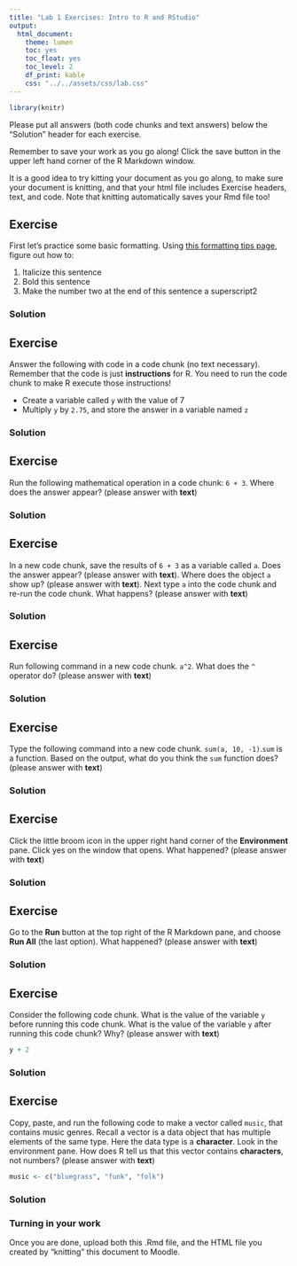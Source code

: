 ```yaml
---
title: "Lab 1 Exercises: Intro to R and RStudio"
output:
  html_document:
    theme: lumen
    toc: yes
    toc_float: yes
    toc_level: 2
    df_print: kable
    css: "../../assets/css/lab.css"
---
```


```r
library(knitr) 
```

Please put all answers (both code chunks and text answers) below the "Solution" header for each exercise. 

<div id="license">
Remember to save your work as you go along! Click the save button in the upper left hand corner of the R Markdown window. 

It is a good idea to try kitting your document as you go along, to make sure your document is knitting, and that your html file includes Exercise headers, text, and code. Note that knitting automatically saves your Rmd file too!
</div>


## Exercise
First let's practice some basic formatting. Using <a href="https://rmarkdown.rstudio.com/authoring_basics.html" target="_blank">this formatting tips page</a>, figure out how to:
  
1. Italicize this sentence
2. Bold this sentence
3. Make the number two at the end of this sentence a superscript2

### Solution

## Exercise
Answer the following with code in a code chunk (no text necessary). Remember that the code is just **instructions** for R. You need to run the code chunk to make R execute those instructions!

-   Create a variable called `y` with the value of 7 
-   Multiply `y` by `2.75`, and store the answer in a variable named `z`
    
### Solution

## Exercise
Run the following mathematical operation in a code chunk: `6 + 3`. Where does the answer appear? (please answer with **text**)

### Solution

## Exercise
In a new code chunk, save the results of `6 + 3` as a variable called `a`. Does the answer appear? (please answer with **text**). Where does the object `a` show up? (please answer with **text**). Next type `a` into the code chunk and re-run the code chunk. What happens? (please answer with **text**)

### Solution

## Exercise
Run following command in a new code chunk. `a^2`. What does the `^` operator do? (please answer with **text**)

### Solution

## Exercise
Type the following command into a new code chunk. `sum(a, 10, -1)`.`sum` is a function. Based on the output, what do you think the `sum` function does? (please answer with **text**)

### Solution

## Exercise
Click the little broom icon in the upper right hand corner of the **Environment** pane. Click yes on the window that opens. What happened? (please answer with **text**)

### Solution

## Exercise
Go to the **Run** button at the top right of the R Markdown pane, and choose **Run All** (the last option). What happened? (please answer with **text**)

### Solution

## Exercise
Consider the following code chunk. What is the value of the variable `y` before running this code chunk. What is the value of the variable `y` after running this code chunk? Why? (please answer with **text**)

```r
y + 2
```

### Solution

## Exercise
Copy, paste, and run the following code to make a vector called `music`, that contains music genres. Recall a vector is a data object that has multiple elements of the same type. Here the data type is a **character**. Look in the environment pane. How does R tell us that this vector contains **characters**, not numbers? (please answer with **text**)

```r
music <- c("bluegrass", "funk", "folk")
```

### Solution

### Turning in your work
Once you are done, upload both this .Rmd file, and the HTML file you created by "knitting" this document to Moodle.

